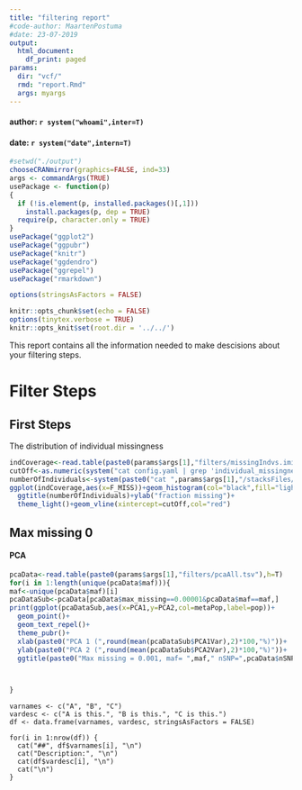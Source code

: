 ```yaml
---
title: "filtering report"
#code-author: MaartenPostuma
#date: 23-07-2019
output:
  html_document:
    df_print: paged
params:
  dir: "vcf/"
  rmd: "report.Rmd"
  args: myargs
---
```


#### author: `r system("whoami",inter=T)`
#### date: `r system("date",intern=T)`


```r
#setwd("./output")
chooseCRANmirror(graphics=FALSE, ind=33)
args <- commandArgs(TRUE)
usePackage <- function(p) 
{
  if (!is.element(p, installed.packages()[,1]))
    install.packages(p, dep = TRUE)
  require(p, character.only = TRUE)
}
usePackage("ggplot2")
usePackage("ggpubr")
usePackage("knitr")
usePackage("ggdendro")
usePackage("ggrepel")
usePackage("rmarkdown")

options(stringsAsFactors = FALSE)

knitr::opts_chunk$set(echo = FALSE)
options(tinytex.verbose = TRUE)
knitr::opts_knit$set(root.dir = '../../')
```

This report contains all the information needed to make descisions about your filtering steps.

# Filter Steps {.tabset .tabset-fade .tabset-pills}

## First Steps

The distribution of individual missingness

```r
indCoverage<-read.table(paste0(params$args[1],"filters/missingIndvs.imiss"),h=T)
cutOff<-as.numeric(system("cat config.yaml | grep 'individual_missingness'| cut -f2 -d :"),intern=T)
numberOfIndividuals<-system(paste0("cat ",params$args[1],"/stacksFiles/popmapFiltered.tsv"),intern=T)
ggplot(indCoverage,aes(x=F_MISS))+geom_histogram(col="black",fill="lightblue",binwidth=0.025)+
  ggtitle(numberOfIndividuals)+ylab("fraction missing")+
  theme_light()+geom_vline(xintercept=cutOff,col="red")

```



## Max missing 0 {.tabset .tabset-fade .tabset-pills}
#### PCA

```r
pcaData<-read.table(paste0(params$args[1],"filters/pcaAll.tsv"),h=T)
for(i in 1:length(unique(pcaData$maf))){
maf<-unique(pcaData$maf)[i]
pcaDataSub<-pcaData[pcaData$max_missing==0.00001&pcaData$maf==maf,]  
print(ggplot(pcaDataSub,aes(x=PCA1,y=PCA2,col=metaPop,label=pop))+
  geom_point()+
  geom_text_repel()+
  theme_pubr()+
  xlab(paste0("PCA 1 (",round(mean(pcaDataSub$PCA1Var),2)*100,"%)"))+
  ylab(paste0("PCA 2 (",round(mean(pcaDataSub$PCA2Var),2)*100,"%)"))+
  ggtitle(paste0("Max missing = 0.001, maf= ",maf," nSNP=",pcaData$nSNPs)))



}
```



```test

varnames <- c("A", "B", "C")
vardesc <- c("A is this.", "B is this.", "C is this.")
df <- data.frame(varnames, vardesc, stringsAsFactors = FALSE)

for(i in 1:nrow(df)) {
  cat("##", df$varnames[i], "\n")
  cat("Description:", "\n")
  cat(df$vardesc[i], "\n")
  cat("\n")
}

```